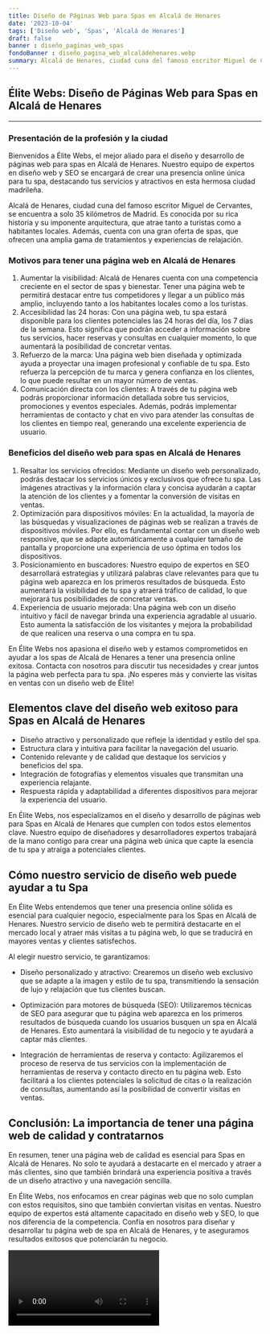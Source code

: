 ```yaml
---
title: Diseño de Páginas Web para Spas en Alcalá de Henares
date: '2023-10-04'
tags: ['Diseño web', 'Spas', 'Alcalá de Henares']
draft: false
banner : diseño_paginas_web_spas
fondoBanner : diseño_pagina_web_alcaládehenares.webp
summary: Alcalá de Henares, ciudad cuna del famoso escritor Miguel de Cervantes, se encuentra a solo 35 kilómetros de Madrid. Es conocida por su rica historia y su imponente arquitectura, que atrae tanto a turistas como a habitantes locales. Además, cuenta con una gran oferta de spas, que ofrecen una amplia gama de tratamientos y experiencias de relajación.
---
```


## Élite Webs: Diseño de Páginas Web para Spas en Alcalá de Henares
---
### Presentación de la profesión y la ciudad
Bienvenidos a Élite Webs, el mejor aliado para el diseño y desarrollo de páginas web para spas en Alcalá de Henares. Nuestro equipo de expertos en diseño web y SEO se encargará de crear una presencia online única para tu spa, destacando tus servicios y atractivos en esta hermosa ciudad madrileña.

Alcalá de Henares, ciudad cuna del famoso escritor Miguel de Cervantes, se encuentra a solo 35 kilómetros de Madrid. Es conocida por su rica historia y su imponente arquitectura, que atrae tanto a turistas como a habitantes locales. Además, cuenta con una gran oferta de spas, que ofrecen una amplia gama de tratamientos y experiencias de relajación.

### Motivos para tener una página web en Alcalá de Henares
1. Aumentar la visibilidad: Alcalá de Henares cuenta con una competencia creciente en el sector de spas y bienestar. Tener una página web te permitirá destacar entre tus competidores y llegar a un público más amplio, incluyendo tanto a los habitantes locales como a los turistas.
2. Accesibilidad las 24 horas: Con una página web, tu spa estará disponible para los clientes potenciales las 24 horas del día, los 7 días de la semana. Esto significa que podrán acceder a información sobre tus servicios, hacer reservas y consultas en cualquier momento, lo que aumentará la posibilidad de concretar ventas.
3. Refuerzo de la marca: Una página web bien diseñada y optimizada ayuda a proyectar una imagen profesional y confiable de tu spa. Esto refuerza la percepción de tu marca y genera confianza en los clientes, lo que puede resultar en un mayor número de ventas.
4. Comunicación directa con los clientes: A través de tu página web podrás proporcionar información detallada sobre tus servicios, promociones y eventos especiales. Además, podrás implementar herramientas de contacto y chat en vivo para atender las consultas de los clientes en tiempo real, generando una excelente experiencia de usuario.

### Beneficios del diseño web para spas en Alcalá de Henares
1. Resaltar los servicios ofrecidos: Mediante un diseño web personalizado, podrás destacar los servicios únicos y exclusivos que ofrece tu spa. Las imágenes atractivas y la información clara y concisa ayudarán a captar la atención de los clientes y a fomentar la conversión de visitas en ventas.
2. Optimización para dispositivos móviles: En la actualidad, la mayoría de las búsquedas y visualizaciones de páginas web se realizan a través de dispositivos móviles. Por ello, es fundamental contar con un diseño web responsive, que se adapte automáticamente a cualquier tamaño de pantalla y proporcione una experiencia de uso óptima en todos los dispositivos.
3. Posicionamiento en buscadores: Nuestro equipo de expertos en SEO desarrollará estrategias y utilizará palabras clave relevantes para que tu página web aparezca en los primeros resultados de búsqueda. Esto aumentará la visibilidad de tu spa y atraerá tráfico de calidad, lo que mejorará tus posibilidades de concretar ventas.
4. Experiencia de usuario mejorada: Una página web con un diseño intuitivo y fácil de navegar brinda una experiencia agradable al usuario. Esto aumenta la satisfacción de los visitantes y mejora la probabilidad de que realicen una reserva o una compra en tu spa.

En Élite Webs nos apasiona el diseño web y estamos comprometidos en ayudar a los spas de Alcalá de Henares a tener una presencia online exitosa. Contacta con nosotros para discutir tus necesidades y crear juntos la página web perfecta para tu spa. ¡No esperes más y convierte las visitas en ventas con un diseño web de Élite!

<GifSeo />

<Cta />

## Elementos clave del diseño web exitoso para Spas en Alcalá de Henares

- Diseño atractivo y personalizado que refleje la identidad y estilo del spa.
- Estructura clara y intuitiva para facilitar la navegación del usuario.
- Contenido relevante y de calidad que destaque los servicios y beneficios del spa.
- Integración de fotografías y elementos visuales que transmitan una experiencia relajante.
- Respuesta rápida y adaptabilidad a diferentes dispositivos para mejorar la experiencia del usuario.

En Élite Webs, nos especializamos en el diseño y desarrollo de páginas web para Spas en Alcalá de Henares que cumplen con todos estos elementos clave. Nuestro equipo de diseñadores y desarrolladores expertos trabajará de la mano contigo para crear una página web única que capte la esencia de tu spa y atraiga a potenciales clientes.

## Cómo nuestro servicio de diseño web puede ayudar a tu Spa

En Élite Webs entendemos que tener una presencia online sólida es esencial para cualquier negocio, especialmente para los Spas en Alcalá de Henares. Nuestro servicio de diseño web te permitirá destacarte en el mercado local y atraer más visitas a tu página web, lo que se traducirá en mayores ventas y clientes satisfechos.

Al elegir nuestro servicio, te garantizamos:

- Diseño personalizado y atractivo: Crearemos un diseño web exclusivo que se adapte a la imagen y estilo de tu spa, transmitiendo la sensación de lujo y relajación que tus clientes buscan.

- Optimización para motores de búsqueda (SEO): Utilizaremos técnicas de SEO para asegurar que tu página web aparezca en los primeros resultados de búsqueda cuando los usuarios busquen un spa en Alcalá de Henares. Esto aumentará la visibilidad de tu negocio y te ayudará a captar más clientes.

- Integración de herramientas de reserva y contacto: Agilizaremos el proceso de reserva de tus servicios con la implementación de herramientas de reserva y contacto directo en tu página web. Esto facilitará a los clientes potenciales la solicitud de citas o la realización de consultas, aumentando así la posibilidad de convertir visitas en ventas.

## Conclusión: La importancia de tener una página web de calidad y contratarnos

En resumen, tener una página web de calidad es esencial para Spas en Alcalá de Henares. No solo te ayudará a destacarte en el mercado y atraer a más clientes, sino que también brindará una experiencia positiva a través de un diseño atractivo y una navegación sencilla.

En Élite Webs, nos enfocamos en crear páginas web que no solo cumplan con estos requisitos, sino que también conviertan visitas en ventas. Nuestro equipo de expertos está altamente capacitado en diseño web y SEO, lo que nos diferencia de la competencia. Confía en nosotros para diseñar y desarrollar tu página web de spa en Alcalá de Henares, y te aseguramos resultados exitosos que potenciarán tu negocio.

<Video />

<CtaBot job='Spas' city='Alcalá de Henares'/>

<Gmaps query='Alcalá de Henares+españa+maps' />